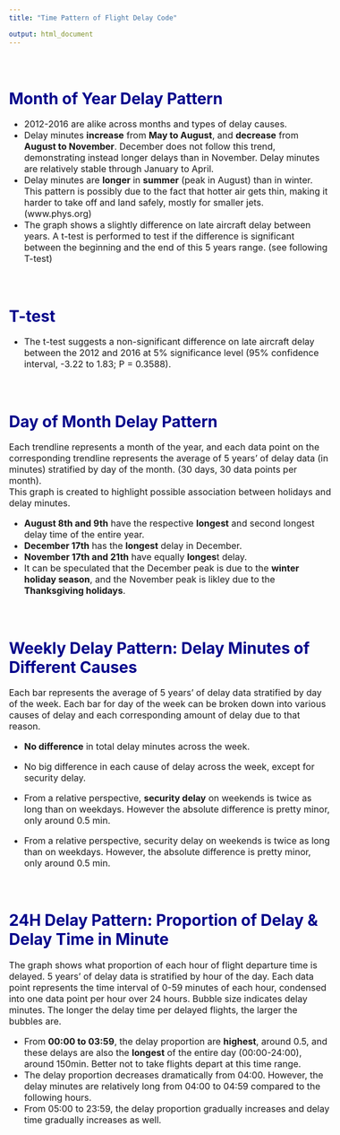 ```yaml
---
title: "Time Pattern of Flight Delay Code"

output: html_document
---
```


<style type="text/css">

body{ /* Normal  */
      font-size: 16px;
  }
}
h1.title {
  font-size: 30px;
  color: DarkBlue;
}
h1 { /* Header 1 */
  font-size: 28px;
  color: DarkBlue;
}
h2 { /* Header 2 */
    font-size: 16px;
  color: DarkBlue;
}

}
code.r{ /* Code block */
    font-size: 12px;
}
pre { /* Code block - determines code spacing between lines */
    font-size: 14px;
}
</style>

\


# Month of Year Delay Pattern


* 2012-2016 are alike across months and types of delay causes. 
* Delay minutes **increase** from **May to August**, and **decrease** from **August to November**. December does not follow this trend, demonstrating instead longer delays than in November. Delay minutes are relatively stable through January to April. 
* Delay minutes are **longer** in **summer** (peak in August) than in winter. This pattern is possibly due to the fact that hotter air gets thin, making it harder to take off and land safely, mostly for smaller jets. (www.phys.org)
* The graph shows a slightly difference on late aircraft delay between years. A t-test is performed to test if the difference is significant between the beginning and the end of this 5 years range. (see following T-test)

\


# T-test


* The t-test suggests a non-significant difference on late aircraft delay between the 2012 and 2016 at 5% significance level (95% confidence interval, -3.22 to 1.83; P = 0.3588).

\


# Day of Month Delay Pattern

Each trendline represents a month of the year, and each data point on the corresponding trendline represents the average of 5 years' of delay data (in minutes) stratified by day of the month.  (30 days, 30 data points per month). \
This graph is created to highlight possible association between holidays and delay minutes.

* **August 8th and 9th** have the respective **longest** and second longest delay time of the entire year.  
* **December 17th** has the **longest** delay in December. 
* **November 17th and 21th** have equally **longes**t delay. 
* It can be speculated that the December peak is due to the **winter holiday season**, and the November peak is likley due to the **Thanksgiving holidays**. 

\


# Weekly Delay Pattern: Delay Minutes of Different Causes

Each bar represents the average of 5 years' of delay data stratified by day of the week. Each bar for day of the week can be broken down into various causes of delay and each corresponding amount of delay due to that reason. 

* **No difference** in total delay minutes across the week.
* No big difference in each cause of delay across the week, except for security delay.

* From a relative perspective, **security delay** on weekends is twice as long than on weekdays. However the absolute difference is pretty minor, only around 0.5 min.

* From a relative perspective, security delay on weekends is twice as long than on weekdays. However, the absolute difference is pretty minor, only around 0.5 min.

\


# 24H Delay Pattern: Proportion of Delay & Delay Time in Minute

The graph shows what proportion of each hour of flight departure time is delayed. 5 years' of delay data is stratified by hour of the day. Each data point represents the time interval of 0-59 minutes of each hour, condensed into one data point per hour over 24 hours. Bubble size indicates delay minutes. The longer the delay time per delayed flights, the larger the bubbles are. 


* From **00:00 to 03:59**, the delay proportion are **highest**, around 0.5, and these delays are also the **longest** of the entire day (00:00-24:00), around 150min. Better not to take flights depart at this time range.
* The delay proportion decreases dramatically from 04:00. However, the delay minutes are relatively long from 04:00 to 04:59 compared to the following hours. 
* From 05:00 to 23:59, the delay proportion gradually increases and delay time gradually increases as well.
